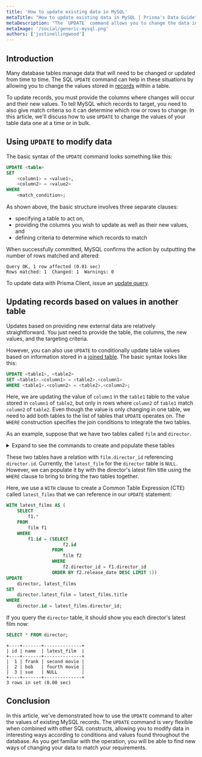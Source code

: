 ```yaml
---
title: 'How to update existing data in MySQL'
metaTitle: "How to update existing data in MySQL | Prisma's Data Guide"
metaDescription: "The `UPDATE` command allows you to change the data in existing MySQL records.  This guide demonstrates how to use the `UPDATE` operation to modify the values within your tables."
metaImage: '/social/generic-mysql.png'
authors: ['justinellingwood']
---
```


## Introduction

Many database tables manage data that will need to be changed or updated from time to time.  The SQL `UPDATE` command can help in these situations by allowing you to change the values stored in [records](/intro/database-glossary#record) within a table.

To update records, you must provide the columns where changes will occur and their new values.  To tell MySQL which records to target, you need to also give match criteria so it can determine which row or rows to change.  In this article, we'll discuss how to use `UPDATE` to change the values of your table data one at a time or in bulk.

## Using `UPDATE` to modify data

The basic syntax of the `UPDATE` command looks something like this:

```sql
UPDATE <table>
SET
    <column1> = <value1>,
    <column2> = <value2>
WHERE
    <match_condition>;
```

As shown above, the basic structure involves three separate clauses:

* specifying a table to act on,
* providing the columns you wish to update as well as their new values, and
* defining criteria to determine which records to match

When successfully committed, MySQL confirms the action by outputting the number of rows matched and altered:

```
Query OK, 1 row affected (0.01 sec)
Rows matched: 1  Changed: 1  Warnings: 0
```

<PrismaOutlinks>

To update data with Prisma Client, issue an [update query](/docs/concepts/components/prisma-clientcrud#update).

</PrismaOutlinks>

## Updating records based on values in another table

Updates based on providing new external data are relatively straightforward.  You just need to provide the table, the columns, the new values, and the targeting criteria.

However, you can also use `UPDATE` to conditionally update table values based on information stored in a [joined table](/intro/database-glossary#join).  The basic syntax looks like this:

```sql
UPDATE <table1>, <table2>
SET <table1>.<column1> = <table2>.<column1>
WHERE <table1>.<column2> = <table2>.<column2>;
```

Here, we are updating the value of `column1` in the `table1` table to the value stored in `column1` of `table2`, but only in rows where `column2` of `table1` match `column2` of `table2`.  Even though the value is only changing in one table, we need to add both tables to the list of tables that `UPDATE` operates on.  The `WHERE` construction specifies the join conditions to integrate the two tables.

As an example, suppose that we have two tables called `film` and `director`.

<details><summary>Expand to see the commands to create and populate these tables</summary>

```sql
CREATE TABLE director (
    id SERIAL PRIMARY KEY,
    name VARCHAR(200) NOT NULL,
    latest_film VARCHAR(200)
);

CREATE TABLE film (
    id SERIAL PRIMARY KEY,
    title VARCHAR(200) NOT NULL,
    director_id INT REFERENCES director(id),
    release_date DATE NOT NULL
);

INSERT INTO director (name)
VALUES
    ('frank'),
    ('bob'),
    ('sue');

INSERT INTO film (title, director_id, release_date)
VALUES
    ('first movie', 1, '2010-08-24'),
    ('second movie', 1, '2010-12-15'),
    ('third movie', 2, '2011-01-01'),
    ('fourth movie', 2, '2012-08-02');
```

</details>

These two tables have a relation with `film.director_id` referencing `director.id`.  Currently, the `latest_film` for the `director` table is `NULL`.  However, we can populate it by with the director's latest film title using the `WHERE` clause to bring to bring the two tables together.

Here, we use a `WITH` clause to create a Common Table Expression (CTE) called `latest_films` that we can reference in our `UPDATE` statement:

```sql
WITH latest_films AS (
    SELECT
        f1.*
    FROM
        film f1
    WHERE
        f1.id = (SELECT
                     f2.id
                 FROM
                     film f2
                 WHERE
                     f2.director_id = f1.director_id
                 ORDER BY f2.release_date DESC LIMIT 1))
UPDATE
    director, latest_films
SET
    director.latest_film = latest_films.title
WHERE
    director.id = latest_films.director_id;
```

If you query the `director` table, it should show you each director's latest film now:

```sql
SELECT * FROM director;
```
```
+----+-------+--------------+
| id | name  | latest_film  |
+----+-------+--------------+
|  1 | frank | second movie |
|  2 | bob   | fourth movie |
|  3 | sue   | NULL         |
+----+-------+--------------+
3 rows in set (0.00 sec)
```

## Conclusion

In this article, we've demonstrated how to use the `UPDATE` command to alter the values of existing MySQL records.  The `UPDATE` command is very flexible when combined with other SQL constructs, allowing you to modify data in interesting ways according to conditions and values found throughout the database.  As you get familiar with the operation, you will be able to find new ways of changing your data to match your requirements.
